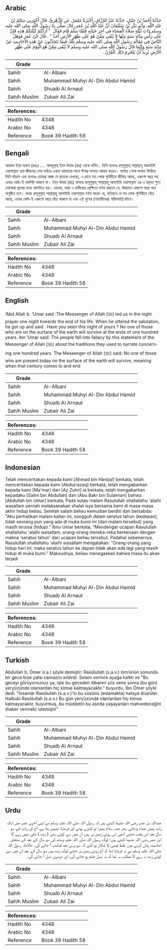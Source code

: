 ## Arabic


<div dir="rtl" lang="ar" style={{fontSize:'larger',backgroundColor:'#f8f9fa',padding:20}}>
حَدَّثَنَا أَحْمَدُ بْنُ حَنْبَلٍ، حَدَّثَنَا عَبْدُ الرَّزَّاقِ، أَخْبَرَنَا مَعْمَرٌ، عَنِ الزُّهْرِيِّ، قَالَ أَخْبَرَنِي سَالِمُ بْنُ عَبْدِ اللَّهِ، وَأَبُو بَكْرِ بْنُ سُلَيْمَانَ أَنَّ عَبْدَ اللَّهِ بْنَ عُمَرَ، قَالَ صَلَّى بِنَا رَسُولُ اللَّهِ صلى الله عليه وسلم ذَاتَ لَيْلَةٍ صَلاَةَ الْعِشَاءِ فِي آخِرِ حَيَاتِهِ فَلَمَّا سَلَّمَ قَامَ فَقَالَ ‏ "‏ أَرَأَيْتُمْ لَيْلَتَكُمْ هَذِهِ فَإِنَّ عَلَى رَأْسِ مِائَةِ سَنَةٍ مِنْهَا لاَ يَبْقَى مِمَّنْ هُوَ عَلَى ظَهْرِ الأَرْضِ أَحَدٌ ‏"‏ ‏.‏ قَالَ ابْنُ عُمَرَ فَوَهَلَ النَّاسُ فِي مَقَالَةِ رَسُولِ اللَّهِ صلى الله عليه وسلم تِلْكَ فِيمَا يَتَحَدَّثُونَ عَنْ هَذِهِ الأَحَادِيثِ عَنْ مِائَةِ سَنَةٍ وَإِنَّمَا قَالَ رَسُولُ اللَّهِ صلى الله عليه وسلم لاَ يَبْقَى مِمَّنْ هُوَ الْيَوْمَ عَلَى ظَهْرِ الأَرْضِ يُرِيدُ أَنْ يَنْخَرِمَ ذَلِكَ الْقَرْنُ ‏.‏
</div>
<div style={{backgroundColor:'#f8f9fa',padding:20, marginBottom: 10}}><table> <thead> <tr> <th>Grade</th> <th></th> </tr> </thead> <tbody> <tr><td>Sahih</td><td>Al-Albani</td></tr><tr><td>Sahih</td><td>Muhammad Muhyi Al-Din Abdul Hamid</td></tr><tr><td>Sahih</td><td>Shuaib Al Arnaut</td></tr><tr><td>Sahih Muslim</td><td>Zubair Ali Zai</td></tr></tbody></table><table> <thead> <tr> <th>References:</th> <th></th> </tr> </thead> <tbody><tr><td>Hadith No</td><td>4348</td></tr><tr><td>Arabic No</td><td>4348</td></tr><tr><td>Reference</td><td>Book 39 Hadith 58</td></tr></tbody></table></div>

## Bengali


<div dir="ltr" lang="bn" style={{fontSize:'larger',backgroundColor:'#f8f9fa',padding:20}}>
আহমদ ইব্‌ন হাম্বল (রহঃ) .... আবদুল্লাহ্‌ ইবন উমার (রাঃ) থেকে বর্ণিত। তিনি বলেনঃ রাসূলুল্লাহ্‌ সাল্লাল্লাহু আলাইহি ওয়াসাল্লাম তার জীবনের শেষ পর্যায়ে একদা আমাদের সাথে ঈশার সালাত আদায় করেন। সালাত শেষে সালাম ফিরিয়ে তিনি দাঁড়ান এবং বলেনঃ তোমরা আজ যে রাতকে দেখছো, এ রাতে যত লোক পৃথিবীতে জীবিত আছে, একশো বছর পর এদের কেউ-ই অবশিষ্ট থাকবে না। ইব্‌ন উমার (রাঃ) বলেনঃ রাসূলুল্লাহ্‌ সাল্লাল্লাহু আলাইহি ওয়াসাল্লাম এর এ বক্তৃতা শুনে লোকেরা ভুলের মধ্যে আপতিত হয়। কেননা, তারা এ হাদীছের প্রেক্ষিতে বর্ণনা করতো যে, কিয়ামত একশো বছর পরে অনুষ্ঠিত হবে। অথচ রাসূলুল্লাহ্‌ সাল্লাল্লাহু আলাইহি ওয়াসাল্লাম বর্ণনা করেন যে, বর্তমানে যে সব লোক পৃথিবীতে বেঁচে আছে, এদের কেউ-ই একশো বছর বেঁচে থাকবে না এবং এই যুগের (সাহাবীদের) পরিসমাপ্তি ঘটবে।
</div>
<div style={{backgroundColor:'#f8f9fa',padding:20, marginBottom: 10}}><table> <thead> <tr> <th>Grade</th> <th></th> </tr> </thead> <tbody> <tr><td>Sahih</td><td>Al-Albani</td></tr><tr><td>Sahih</td><td>Muhammad Muhyi Al-Din Abdul Hamid</td></tr><tr><td>Sahih</td><td>Shuaib Al Arnaut</td></tr><tr><td>Sahih Muslim</td><td>Zubair Ali Zai</td></tr></tbody></table><table> <thead> <tr> <th>References:</th> <th></th> </tr> </thead> <tbody><tr><td>Hadith No</td><td>4348</td></tr><tr><td>Arabic No</td><td>4348</td></tr><tr><td>Reference</td><td>Book 39 Hadith 58</td></tr></tbody></table></div>

## English


<div dir="ltr" lang="en" style={{fontSize:'larger',backgroundColor:'#f8f9fa',padding:20}}>
‘Abd Allah b. ‘Umar said :The Messenger of Allah (ﷺ) led us in the night prayer one night towards the end of his life. When he uttered the salutation, he got up and said : Have you seen this night of yours ? No one of those who are on the surface of the earth will survive at the ends of one hundred years. Ibn ‘Umar said: The people fell into fallacy by this statement of the Messenger of Allah (ﷺ) about the traditions they used to narrate concerning one hundred years. The Messenger of Allah (ﷺ) said: No one of those who are present today on the surface of the earth will survive, meaning when that century comes to and end
</div>
<div style={{backgroundColor:'#f8f9fa',padding:20, marginBottom: 10}}><table> <thead> <tr> <th>Grade</th> <th></th> </tr> </thead> <tbody> <tr><td>Sahih</td><td>Al-Albani</td></tr><tr><td>Sahih</td><td>Muhammad Muhyi Al-Din Abdul Hamid</td></tr><tr><td>Sahih</td><td>Shuaib Al Arnaut</td></tr><tr><td>Sahih Muslim</td><td>Zubair Ali Zai</td></tr></tbody></table><table> <thead> <tr> <th>References:</th> <th></th> </tr> </thead> <tbody><tr><td>Hadith No</td><td>4348</td></tr><tr><td>Arabic No</td><td>4348</td></tr><tr><td>Reference</td><td>Book 39 Hadith 58</td></tr></tbody></table></div>

## Indonesian


<div dir="ltr" lang="id" style={{fontSize:'larger',backgroundColor:'#f8f9fa',padding:20}}>
Telah menceritakan kepada kami [Ahmad bin Hanbal] berkata, telah menceritakan kepada kami [Abdurrazaq] berkata, telah mengabarkan kepada kami [Ma'mar] dari [Az Zuhri] ia berkata; telah mengabarkan kepadaku [Salim bin Abdullah] dan [Abu Bakr bin Sulaiman] bahwa [Abdullah bin Umar] berkata; Pada sutau malam Rasulullah shallallahu 'alaihi wasallam pernah melaksanakan shalat isya bersama kami di masa-masa akhir hidup beliau. Setelah salam beliau kemudian berdiri dan bersabda: "Aku perhatikan malam kalian ini, sungguh dalam seratus tahun (kedepan), tidak seorang pun yang ada di muka bumi ini (dari malam tersebut) yang masih tersisa (hidup)." Ibnu Umar berkata, "Mendengar ucapan Rasulullah shallallahu 'alaihi wasallam, orang-orang mereka-reka berkenaan dengan makna 'seratus tahun' dari ucapan beliau tersebut. Padahal sebenarnya, Rasulullah shallallahu 'alaihi wasallam mengatakan: "Orang-orang yang hidup hari ini, maka seratus tahun ke depan tidak akan ada lagi yang masih hidup di muka bumi." Maksudnya, beliau menegaskan bahwa masa itu akan terjadi
</div>
<div style={{backgroundColor:'#f8f9fa',padding:20, marginBottom: 10}}><table> <thead> <tr> <th>Grade</th> <th></th> </tr> </thead> <tbody> <tr><td>Sahih</td><td>Al-Albani</td></tr><tr><td>Sahih</td><td>Muhammad Muhyi Al-Din Abdul Hamid</td></tr><tr><td>Sahih</td><td>Shuaib Al Arnaut</td></tr><tr><td>Sahih Muslim</td><td>Zubair Ali Zai</td></tr></tbody></table><table> <thead> <tr> <th>References:</th> <th></th> </tr> </thead> <tbody><tr><td>Hadith No</td><td>4348</td></tr><tr><td>Arabic No</td><td>4348</td></tr><tr><td>Reference</td><td>Book 39 Hadith 58</td></tr></tbody></table></div>

## Turkish


<div dir="ltr" lang="tr" style={{fontSize:'larger',backgroundColor:'#f8f9fa',padding:20}}>
Abdullah b. Ömer (r.a.) şöyle demiştir: Rasûlullah (s.a.v.) ömrünün sonunda bir gece bize yatsı namazını kıldırdı. Selam verince ayağa kalktı ve "Bu geceyi görüyorsunuz ya, işte bu geceden itibaren yüz sene sonra (bu gün) yeryüzünde olanlardan hiç kimse kalmayacaktır." buyurdu. İbn Ömer şöyle dedi: "İnsanlar Rasûlullah (s.a.v.)'in bu sözünü (anlamakta) hataya düştüler. Halbuki Rasûlullah (s.a.v.) Bu gün yeryüzünde olanlardan hiç kimse kalmayacaktır, buyurmuş, bu müddetin bu asırda yaşayanları mahvedeceğini (haber vermek) istemiştir”
</div>
<div style={{backgroundColor:'#f8f9fa',padding:20, marginBottom: 10}}><table> <thead> <tr> <th>Grade</th> <th></th> </tr> </thead> <tbody> <tr><td>Sahih</td><td>Al-Albani</td></tr><tr><td>Sahih</td><td>Muhammad Muhyi Al-Din Abdul Hamid</td></tr><tr><td>Sahih</td><td>Shuaib Al Arnaut</td></tr><tr><td>Sahih Muslim</td><td>Zubair Ali Zai</td></tr></tbody></table><table> <thead> <tr> <th>References:</th> <th></th> </tr> </thead> <tbody><tr><td>Hadith No</td><td>4348</td></tr><tr><td>Arabic No</td><td>4348</td></tr><tr><td>Reference</td><td>Book 39 Hadith 58</td></tr></tbody></table></div>

## Urdu


<div dir="rtl" lang="ur" style={{fontSize:'larger',backgroundColor:'#f8f9fa',padding:20}}>
عبداللہ بن عمر رضی اللہ عنہما کہتے ہیں کہ رسول اللہ صلی اللہ علیہ وسلم نے اپنی آخری عمر میں ایک رات ہمیں عشاء پڑھائی، پھر جب سلام پھیرا تو کھڑے ہوئے اور فرمایا: تمہیں پتا ہے، آج کی رات کے سو سال بعد اس وقت جتنے آدمی اس روئے زمین پر ہیں ان میں سے کوئی بھی ( زندہ ) باقی نہیں رہے گا ابن عمر رضی اللہ عنہما کہتے ہیں: لوگ رسول اللہ صلی اللہ علیہ وسلم کی سو سال کے بعد کے متعلق احادیث بیان کرنے میں غلط فہمی کا شکار ہو گئے کہ سو برس بعد قیامت آ جائے گی، حالانکہ رسول اللہ صلی اللہ علیہ وسلم نے یہ فرمایا تھا کہ آج روئے زمین پر جتنے لوگ زندہ ہیں سو سال کے بعد ان میں سے کوئی زندہ نہ رہے گا مطلب یہ تھا کہ یہ نسل ختم ہو جائے گی، اور دوسری نسل آ جائے گی۔
</div>
<div style={{backgroundColor:'#f8f9fa',padding:20, marginBottom: 10}}><table> <thead> <tr> <th>Grade</th> <th></th> </tr> </thead> <tbody> <tr><td>Sahih</td><td>Al-Albani</td></tr><tr><td>Sahih</td><td>Muhammad Muhyi Al-Din Abdul Hamid</td></tr><tr><td>Sahih</td><td>Shuaib Al Arnaut</td></tr><tr><td>Sahih Muslim</td><td>Zubair Ali Zai</td></tr></tbody></table><table> <thead> <tr> <th>References:</th> <th></th> </tr> </thead> <tbody><tr><td>Hadith No</td><td>4348</td></tr><tr><td>Arabic No</td><td>4348</td></tr><tr><td>Reference</td><td>Book 39 Hadith 58</td></tr></tbody></table></div>